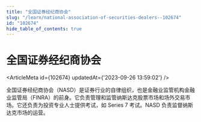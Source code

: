 ```yaml
---
title: "全国证券经纪商协会"
slug: "/learn/national-association-of-securities-dealers--102674"
id: "102674"
hide_table_of_contents: true
---
```



# 全国证券经纪商协会

<ArticleMeta id={102674} updatedAt={'2023-09-26 13:59:02'} />
<div className='border-solid border-b border-t-0 my-4 border-[var(--ifm-color-gray-300)]' />

全国证券经纪商协会（NASD）是证券行业的自律组织，也是金融业监管机构金融业监管局（FINRA）的前身。它负责管理和监管纳斯达克股票市场和场外交易市场。它还负责为投资专业人士提供考试，如 Series 7 考试。NASD 负责监督纳斯达克市场的运营。
